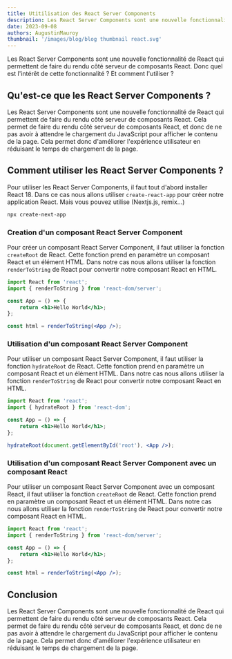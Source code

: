 ```yaml
---
title: Utitilisation des React Server Components
description: Les React Server Components sont une nouvelle fonctionnalité de React qui permettent de faire du rendu côté serveur de composants React. Donc quel est l'intérêt de cette fonctionnalité ? Et comment l'utiliser ?
date: 2023-09-08
authors: AugustinMauroy
thumbnail: '/images/blog/blog thumbnail react.svg'
---
```


Les React Server Components sont une nouvelle fonctionnalité de React qui permettent de faire du rendu côté serveur de composants React. Donc quel est l'intérêt de cette fonctionnalité ? Et comment l'utiliser ?

## Qu'est-ce que les React Server Components ?

Les React Server Components sont une nouvelle fonctionnalité de React qui permettent de faire du rendu côté serveur de composants React. Cela permet de faire du rendu côté serveur de composants React, et donc de ne pas avoir à attendre le chargement du JavaScript pour afficher le contenu de la page. Cela permet donc d'améliorer l'expérience utilisateur en réduisant le temps de chargement de la page.

## Comment utiliser les React Server Components ?

Pour utiliser les React Server Components, il faut tout d'abord installer React 18. Dans ce cas nous allons utiliser `create-react-app` pour créer notre application React. Mais vous pouvez utilise (Nextjs.js, remix...)

```bash
npx create-next-app
```

### Creation d'un composant React Server Component

Pour créer un composant React Server Component, il faut utiliser la fonction `createRoot` de React. Cette fonction prend en paramètre un composant React et un élément HTML. Dans notre cas nous allons utiliser la fonction `renderToString` de React pour convertir notre composant React en HTML.

```jsx
import React from 'react';
import { renderToString } from 'react-dom/server';

const App = () => {
	return <h1>Hello World</h1>;
};

const html = renderToString(<App />);
```

### Utilisation d'un composant React Server Component

Pour utiliser un composant React Server Component, il faut utiliser la fonction `hydrateRoot` de React. Cette fonction prend en paramètre un composant React et un élément HTML. Dans notre cas nous allons utiliser la fonction `renderToString` de React pour convertir notre composant React en HTML.

```jsx
import React from 'react';
import { hydrateRoot } from 'react-dom';

const App = () => {
	return <h1>Hello World</h1>;
};

hydrateRoot(document.getElementById('root'), <App />);
```

### Utilisation d'un composant React Server Component avec un composant React

Pour utiliser un composant React Server Component avec un composant React, il faut utiliser la fonction `createRoot` de React. Cette fonction prend en paramètre un composant React et un élément HTML. Dans notre cas nous allons utiliser la fonction `renderToString` de React pour convertir notre composant React en HTML.

```jsx
import React from 'react';
import { renderToString } from 'react-dom/server';

const App = () => {
	return <h1>Hello World</h1>;
};

const html = renderToString(<App />);
```

## Conclusion

Les React Server Components sont une nouvelle fonctionnalité de React qui permettent de faire du rendu côté serveur de composants React. Cela permet de faire du rendu côté serveur de composants React, et donc de ne pas avoir à attendre le chargement du JavaScript pour afficher le contenu de la page. Cela permet donc d'améliorer l'expérience utilisateur en réduisant le temps de chargement de la page.
